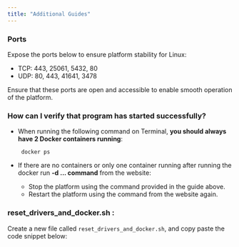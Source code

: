 ```yaml
---
title: "Additional Guides"
---
```


### Ports

Expose the ports below to ensure platform stability for Linux:

* TCP: 443, 25061, 5432, 80
* UDP: 80, 443, 41641, 3478

Ensure that these ports are open and accessible to enable smooth operation of the platform.

### How can I verify that program has started successfully?

* When running the following command on Terminal, **you should always have 2 Docker containers running**:
  <CodeGroup>
    ```Text Terminal Command
     docker ps
    ```
  </CodeGroup>

* If there are no containers or only one container running after running the docker run **-d ... command** from the website:

  * Stop the platform using the command provided in the guide above.
  * Restart the platform using the command from the website again.

### reset_drivers_and_docker.sh :

Create a new file called `reset_drivers_and_docker.sh`, and copy paste the code snippet below:

